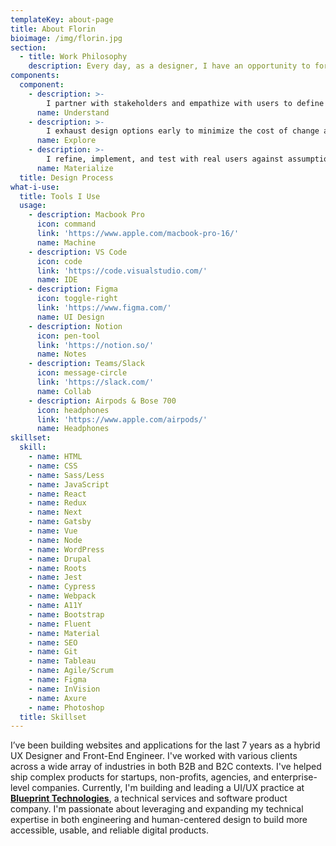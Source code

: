 ```yaml
---
templateKey: about-page
title: About Florin
bioimage: /img/florin.jpg
section:
  - title: Work Philosophy
    description: Every day, as a designer, I have an opportunity to form ideas, products, and solutions in a way that brings new possibilities and positivity into people's lives. As an engineer, I can bring those ideas to life and deliver them directly into the hands of users at scale. I respect and appreciate these opportunities and I constantly refine how I approach new problems to ensure that I take advantage of them with every project I touch.
components:
  component:
    - description: >-
        I partner with stakeholders and empathize with users to define the desired outcome according to their needs. I ask questions, question assumptions, and immerse myself in the problem space. I identify key metrics in order to measure and scale.
      name: Understand
    - description: >-
        I exhaust design options early to minimize the cost of change and reduce the risk of rework. I prototype, validate, and iterate, staying close to the user. I leverage patterns and design systems to establish and maintain a consistent design language.
      name: Explore
    - description: >-
        I refine, implement, and test with real users against assumptions, hypotheses, and defined metrics. I curate and reinforce design artifacts and reusable components. I assess and adjust for future iterations, incorporate feedback, and continue monitoring.
      name: Materialize
  title: Design Process
what-i-use:
  title: Tools I Use
  usage:
    - description: Macbook Pro
      icon: command
      link: 'https://www.apple.com/macbook-pro-16/'
      name: Machine
    - description: VS Code
      icon: code
      link: 'https://code.visualstudio.com/'
      name: IDE
    - description: Figma
      icon: toggle-right
      link: 'https://www.figma.com/'
      name: UI Design
    - description: Notion
      icon: pen-tool
      link: 'https://notion.so/'
      name: Notes
    - description: Teams/Slack
      icon: message-circle
      link: 'https://slack.com/'
      name: Collab
    - description: Airpods & Bose 700
      icon: headphones
      link: 'https://www.apple.com/airpods/'
      name: Headphones
skillset:
  skill:
    - name: HTML
    - name: CSS
    - name: Sass/Less
    - name: JavaScript
    - name: React
    - name: Redux
    - name: Next
    - name: Gatsby
    - name: Vue
    - name: Node
    - name: WordPress
    - name: Drupal
    - name: Roots
    - name: Jest
    - name: Cypress
    - name: Webpack
    - name: A11Y
    - name: Bootstrap
    - name: Fluent
    - name: Material
    - name: SEO
    - name: Git
    - name: Tableau
    - name: Agile/Scrum
    - name: Figma
    - name: InVision
    - name: Axure
    - name: Photoshop
  title: Skillset
---
```


I’ve been building websites and applications for the last 7 years as a hybrid UX Designer and Front-End Engineer. I've worked with various clients across a wide array of industries in both B2B and B2C contexts. I've helped ship complex products for startups, non-profits, agencies, and enterprise-level companies. Currently, I'm building and leading a UI/UX practice at [**Blueprint Technologies**](https://bpcs.com), a technical services and software product company. I'm passionate about leveraging and expanding my technical expertise in both engineering and human-centered design to build more accessible, usable, and reliable digital products.
